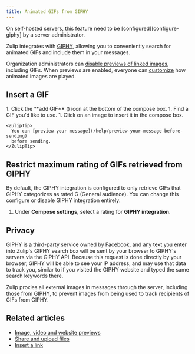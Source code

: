 ```yaml
---
title: Animated GIFs from GIPHY
---
```






<ZulipNote>
  On self-hosted servers, this feature need to be
  [configured][configure-giphy] by a server administrator.
</ZulipNote>

Zulip integrates with [GIPHY](https://giphy.com), allowing you to
conveniently search for animated GIFs and include them in your
messages.

Organization administrators can [disable previews of linked
images](/help/image-video-and-website-previews#configure-whether-image-and-video-previews-are-shown),
including GIFs. When previews are enabled, everyone can
[customize](/help/image-video-and-website-previews#configure-how-animated-images-are-played)
how animated images are played.

## Insert a GIF

<Tabs>
  <TabItem label="Desktop/Web">
    <Steps>
      1. Click the **add GIF** (<GifIcon />) icon at
         the bottom of the compose box.
      1. Find a GIF you'd like to use.
      1. Click on an image to insert it in the compose box.
    </Steps>

    <ZulipTip>
      You can [preview your message](/help/preview-your-message-before-sending)
      before sending.
    </ZulipTip>
  </TabItem>
</Tabs>

## Restrict maximum rating of GIFs retrieved from GIPHY

<AdminOnly />

By default, the GIPHY integration is configured to only retrieve GIFs
that GIPHY categorizes as rated G (General audience). You can change
this configure or disable GIPHY integration entirely:

<FlattenedSteps>
  <NavigationSteps target="settings/organization-settings" />

  1. Under **Compose settings**, select a rating for **GIPHY integration**.

  <SaveChanges />
</FlattenedSteps>

## Privacy

GIPHY is a third-party service owned by Facebook, and any text you
enter into Zulip's GIPHY search box will be sent by your browser to
GIPHY's servers via the GIPHY API. Because this request is done
directly by your browser, GIPHY will be able to see your IP address,
and may use that data to track you, similar to if you visited the
GIPHY website and typed the same search keywords there.

Zulip proxies all external images in messages through the server,
including those from GIPHY, to prevent images from being used to track
recipients of GIFs from GIPHY.

[configure-giphy]: https://zulip.readthedocs.io/en/stable/production/giphy-gif-integration.html

## Related articles

* [Image, video and website previews](/help/image-video-and-website-previews)
* [Share and upload files](/help/share-and-upload-files)
* [Insert a link](/help/insert-a-link)
